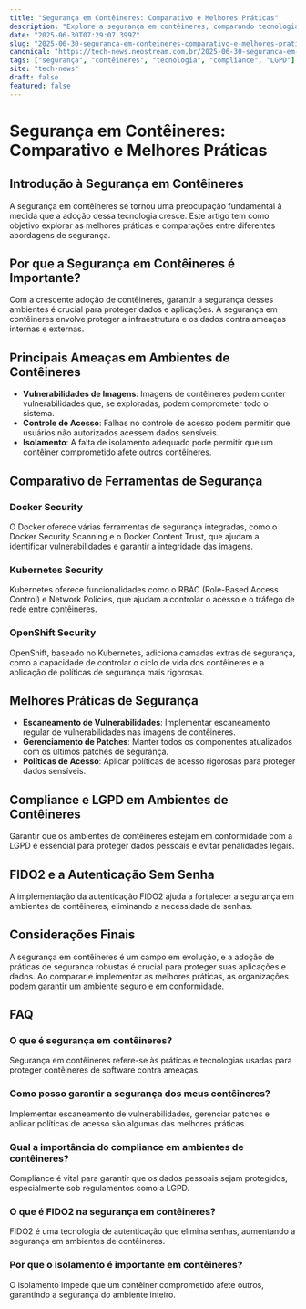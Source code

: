 ```yaml
---
title: "Segurança em Contêineres: Comparativo e Melhores Práticas"
description: "Explore a segurança em contêineres, comparando tecnologias e práticas. Entenda como garantir compliance e proteger seu ambiente."
date: "2025-06-30T07:29:07.399Z"
slug: "2025-06-30-seguranca-em-conteineres-comparativo-e-melhores-praticas"
canonical: "https://tech-news.neostream.com.br/2025-06-30-seguranca-em-conteineres-comparativo-e-melhores-praticas"
tags: ["segurança", "contêineres", "tecnologia", "compliance", "LGPD"]
site: "tech-news"
draft: false
featured: false
---
```


# Segurança em Contêineres: Comparativo e Melhores Práticas

## Introdução à Segurança em Contêineres
A segurança em contêineres se tornou uma preocupação fundamental à medida que a adoção dessa tecnologia cresce. Este artigo tem como objetivo explorar as melhores práticas e comparações entre diferentes abordagens de segurança.

## Por que a Segurança em Contêineres é Importante?
Com a crescente adoção de contêineres, garantir a segurança desses ambientes é crucial para proteger dados e aplicações. A segurança em contêineres envolve proteger a infraestrutura e os dados contra ameaças internas e externas.

## Principais Ameaças em Ambientes de Contêineres
- **Vulnerabilidades de Imagens**: Imagens de contêineres podem conter vulnerabilidades que, se exploradas, podem comprometer todo o sistema.
- **Controle de Acesso**: Falhas no controle de acesso podem permitir que usuários não autorizados acessem dados sensíveis.
- **Isolamento**: A falta de isolamento adequado pode permitir que um contêiner comprometido afete outros contêineres.

## Comparativo de Ferramentas de Segurança
### Docker Security
O Docker oferece várias ferramentas de segurança integradas, como o Docker Security Scanning e o Docker Content Trust, que ajudam a identificar vulnerabilidades e garantir a integridade das imagens.

### Kubernetes Security
Kubernetes oferece funcionalidades como o RBAC (Role-Based Access Control) e Network Policies, que ajudam a controlar o acesso e o tráfego de rede entre contêineres.

### OpenShift Security
OpenShift, baseado no Kubernetes, adiciona camadas extras de segurança, como a capacidade de controlar o ciclo de vida dos contêineres e a aplicação de políticas de segurança mais rigorosas.

## Melhores Práticas de Segurança
- **Escaneamento de Vulnerabilidades**: Implementar escaneamento regular de vulnerabilidades nas imagens de contêineres.
- **Gerenciamento de Patches**: Manter todos os componentes atualizados com os últimos patches de segurança.
- **Políticas de Acesso**: Aplicar políticas de acesso rigorosas para proteger dados sensíveis.

## Compliance e LGPD em Ambientes de Contêineres
Garantir que os ambientes de contêineres estejam em conformidade com a LGPD é essencial para proteger dados pessoais e evitar penalidades legais.

## FIDO2 e a Autenticação Sem Senha
A implementação da autenticação FIDO2 ajuda a fortalecer a segurança em ambientes de contêineres, eliminando a necessidade de senhas.

## Considerações Finais
A segurança em contêineres é um campo em evolução, e a adoção de práticas de segurança robustas é crucial para proteger suas aplicações e dados. Ao comparar e implementar as melhores práticas, as organizações podem garantir um ambiente seguro e em conformidade.

## FAQ

### O que é segurança em contêineres?
Segurança em contêineres refere-se às práticas e tecnologias usadas para proteger contêineres de software contra ameaças.

### Como posso garantir a segurança dos meus contêineres?
Implementar escaneamento de vulnerabilidades, gerenciar patches e aplicar políticas de acesso são algumas das melhores práticas.

### Qual a importância do compliance em ambientes de contêineres?
Compliance é vital para garantir que os dados pessoais sejam protegidos, especialmente sob regulamentos como a LGPD.

### O que é FIDO2 na segurança em contêineres?
FIDO2 é uma tecnologia de autenticação que elimina senhas, aumentando a segurança em ambientes de contêineres.

### Por que o isolamento é importante em contêineres?
O isolamento impede que um contêiner comprometido afete outros, garantindo a segurança do ambiente inteiro.